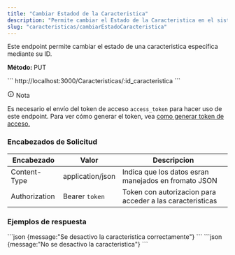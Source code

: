 ```yaml
---
title: "Cambiar Estadod de la Caracteristica"
description: "Permite cambiar el Estado de la Caracteristica en el sistema."
slug: "caracteristicas/cambiarEstadoCaracteristica"
---
```



Este endpoint permite cambiar el estado de una caracteristica específica mediante su ID.

<p> 
<strong>Método: </strong><span class="sl-badge note small astro-avdet4wd">PUT</span>
</p>

<Tabs>
  <TabItem label="Endpoint">
  ```
  http://localhost:3000/Caracteristicas/:id_caracteristica
  ```
  </TabItem>
</Tabs>

<aside aria-label="Nota" class="starlight-aside starlight-aside--note"> <p class="starlight-aside__title" aria-hidden="true"> <svg aria-hidden="true" class="starlight-aside__icon astro-c6vsoqas" width="16" height="16" viewBox="0 0 24 24" fill="currentColor" style="--sl-icon-size: 1em;"><path d="M12 11a1 1 0 0 0-1 1v4a1 1 0 0 0 2 0v-4a1 1 0 0 0-1-1Zm.38-3.92a1 1 0 0 0-.76 0 1 1 0 0 0-.33.21 1.15 1.15 0 0 0-.21.33 1 1 0 0 0 .21 1.09c.097.088.209.16.33.21A1 1 0 0 0 13 8a1.05 1.05 0 0 0-.29-.71 1 1 0 0 0-.33-.21ZM12 2a10 10 0 1 0 0 20 10 10 0 0 0 0-20Zm0 18a8 8 0 1 1 0-16.001A8 8 0 0 1 12 20Z"></path></svg> Nota </p> 
Es necesario el envío del token de acceso <code>access_token</code> para hacer uso de este endpoint. Para ver cómo generar el token, vea <a href="/usuarios/login">como generar token de acceso.</a></aside>


<h3>Encabezados de Solicitud</h3>

| Encabezado | Valor | Descripcion
|----------|-------| -------
| Content-Type | application/json | Indica que los datos esran manejados en fromato JSON
| Authorization |  Bearer `token` | Token con autorizacion para acceder a las caracteristicas



<h3>Ejemplos de respuesta</h3>

<Tabs>
  <TabItem label="Status 200">
  ```json
  {message:"Se desactivo la caracteristica correctamente"}
  ```
  </TabItem>

  <TabItem label="Status 400">
  ```json
  {message:"No se desactivo la caracteristica"}
  ```
  </TabItem>
</Tabs>